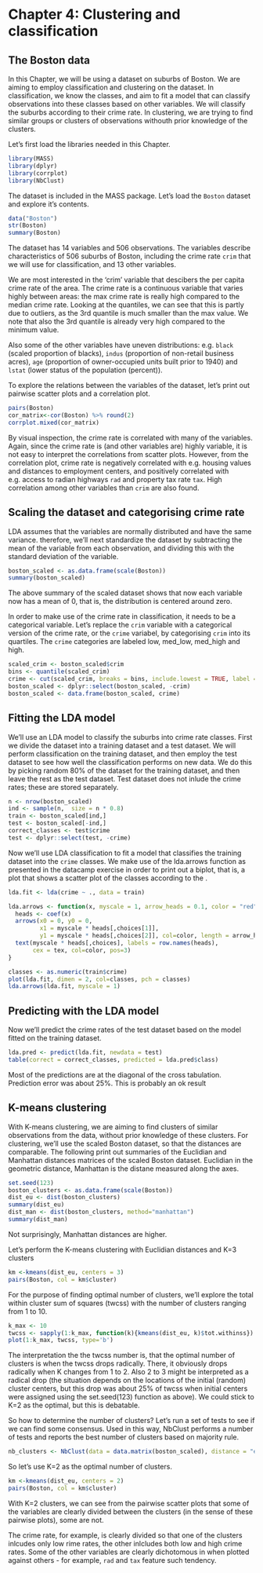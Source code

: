 # Chapter 4: Clustering and classification

## The Boston data

In this Chapter, we will be using a dataset on suburbs of Boston. We are aiming to employ classification and clustering on the dataset. In classification, we know the classes, and aim to fit a model that can classify observations into these classes based on other variables. We will classify the suburbs according to their crime rate. In clustering, we are trying to find similar groups or clusters of observations withouth prior knowledge of the clusters.

Let's first load the libraries needed in this Chapter.

```r
library(MASS)
library(dplyr)
library(corrplot)
library(NbClust)
```

The dataset is included in the MASS package. Let's load the `Boston` dataset and explore it's contents. 

```r
data("Boston")
str(Boston)
summary(Boston)
```

The dataset has 14 variables and 506 observations. The variables describe characteristics of 506 suburbs of Boston, including the crime rate `crim` that we will use for classification, and 13 other variables.

We are most interested in the 'crim' variable that descibers the per capita crime rate of the area. The crime rate is a continuous variable that varies highly between areas: the max crime rate is really high compared to the median crime rate. Looking at the quantiles, we can see that this is partly due to outliers, as the 3rd quantile is much smaller than the max value. We note that also the 3rd quantile is already very high compared to the minimum value.

Also some of the other variables have uneven distributions: e.g. `black` (scaled proportion of blacks), `indus` (proportion of non-retail business acres), `age` (proportion of owner-occupied units built prior to 1940) and `lstat` (lower status of the population (percent)). 

To explore the relations between the variables of the dataset, let's print out pairwise scatter plots and a correlation plot.

```r
pairs(Boston)
cor_matrix<-cor(Boston) %>% round(2)
corrplot.mixed(cor_matrix)
```

By visual inspection, the crime rate is correlated with many of the variables. Again, since the crime rate is (and other variables are) highly variable, it is not easy to interpret the correlations from scatter plots. However, from the correlation plot, crime rate is negatively correlated with e.g. housing values and distances to employment centers, and positively correlated with e.g. access to radian highways `rad` and property tax rate `tax`. High correlation among other variables than `crim` are also found.

## Scaling the dataset and categorising crime rate

LDA assumes that the variables are normally distributed and have the same variance. therefore, we'll next standardize the dataset by subtracting the mean of the variable from each observation, and dividing this with the standard deviation of the variable.

```r
boston_scaled <- as.data.frame(scale(Boston))
summary(boston_scaled)
```

The above summary of the scaled dataset shows that now each variable now has a mean of 0, that is, the distribution is centered around zero. 

In order to make use of the crime rate in classification, it needs to be a categorical variable. Let's replace the `crim` variable with a categorical version of the crime rate, or the `crime` variabel, by categorising `crim` into its quartiles. The `crime` categories are labeled low, med_low, med_high and high.

```r
scaled_crim <- boston_scaled$crim
bins <- quantile(scaled_crim)
crime <- cut(scaled_crim, breaks = bins, include.lowest = TRUE, label = c("low", "med_low", "med_high", "high"))
boston_scaled <- dplyr::select(boston_scaled, -crim)
boston_scaled <- data.frame(boston_scaled, crime)
```

## Fitting the LDA model

We'll use an LDA model to classify the suburbs into crime rate classes. First we divide the dataset into a training dataset and a test dataset. We will perform classification on the training dataset, and then employ the test dataset to see how well the classification performs on new data. We do this by picking random 80% of the dataset for the training dataset, and then leave the rest as the test dataset. Test dataset does not inlude the crime rates; these are stored separately.
```r
n <- nrow(boston_scaled)
ind <- sample(n,  size = n * 0.8)
train <- boston_scaled[ind,]
test <- boston_scaled[-ind,]
correct_classes <- test$crime
test <- dplyr::select(test, -crime)
```

Now we'll use LDA classification to fit a model that classifies the training dataset into the `crime` classes. We make use of the lda.arrows function as presented in the datacamp exercise in order to print out a biplot, that is, a plot that shows a scatter plot of the classes according to the .

```r
lda.fit <- lda(crime ~ ., data = train)

lda.arrows <- function(x, myscale = 1, arrow_heads = 0.1, color = "red", tex = 0.75, choices = c(1,2)){
  heads <- coef(x)
  arrows(x0 = 0, y0 = 0, 
         x1 = myscale * heads[,choices[1]], 
         y1 = myscale * heads[,choices[2]], col=color, length = arrow_heads)
  text(myscale * heads[,choices], labels = row.names(heads), 
       cex = tex, col=color, pos=3)
}

classes <- as.numeric(train$crime)
plot(lda.fit, dimen = 2, col=classes, pch = classes)
lda.arrows(lda.fit, myscale = 1)
```

## Predicting with the LDA model

Now we'll predict the crime rates of the test dataset based on the model fitted on the training dataset.

```r
lda.pred <- predict(lda.fit, newdata = test)
table(correct = correct_classes, predicted = lda.pred$class)
```

Most of the predictions are at the diagonal of the cross tabulation. Prediction error was about 25%. This is probably an ok result

## K-means clustering

With K-means clustering, we are aiming to find clusters of similar observations from the data, without prior knowledge of these clusters. For clustering, we'll use the scaled Boston dataset, so that the distances are comparable. The following print out summaries of the Euclidian and Manhattan distances matrices of the scaled Boston dataset. Euclidian in the geometric distance, Manhattan is the distane measured along the axes.

```r
set.seed(123)
boston_clusters <- as.data.frame(scale(Boston))
dist_eu <- dist(boston_clusters)
summary(dist_eu)
dist_man <- dist(boston_clusters, method="manhattan")
summary(dist_man)
```

Not surprisingly, Manhattan distances are higher.

Let's perform the K-means clustering with Euclidian distances and K=3 clusters

```r
km <-kmeans(dist_eu, centers = 3)
pairs(Boston, col = km$cluster)
```

For the purpose of finding optimal number of clusters, we'll explore the total within cluster sum of squares (twcss) with the number of clusters ranging from 1 to 10.

```r
k_max <- 10
twcss <- sapply(1:k_max, function(k){kmeans(dist_eu, k)$tot.withinss})
plot(1:k_max, twcss, type='b')
```

The interpretation the the twcss number is, that the optimal number of clusters is when the twcss drops radically. There, it obviously drops radically when K changes from 1 to 2. Also 2 to 3 might be interpreted as a radical drop (the situation depends on the locations of the initial (random) cluster centers, but this drop was about 25% of twcss when initial centers were assigned using the set.seed(123) function as above). We could stick to K=2 as the optimal, but this is debatable.

So how to determine the number of clusters? Let's run a set of tests to see if we can find some consensus. Used in this way, NbClust performs a number of tests and reports the best number of clusters based on majority rule.

```r
nb_clusters <- NbClust(data = data.matrix(boston_scaled), distance = "euclidean", min.nc = 2, max.nc = 15, method = "kmeans", index = "all")
```

So let's use K=2 as the optimal number of clusters.

```r
km <-kmeans(dist_eu, centers = 2)
pairs(Boston, col = km$cluster)
```

With K=2 clusters, we can see from the pairwise scatter plots that some of the variables are clearly divided between the clusters (in the sense of these pairwise plots), some are not.

The crime rate, for example, is clearly divided so that one of the clusters inlcudes only low rime rates, the other inlcludes both low and high crime rates. Some of the other variables are  clearly dichotomous in when plotted against others - for example, `rad` and `tax` feature such tendency.